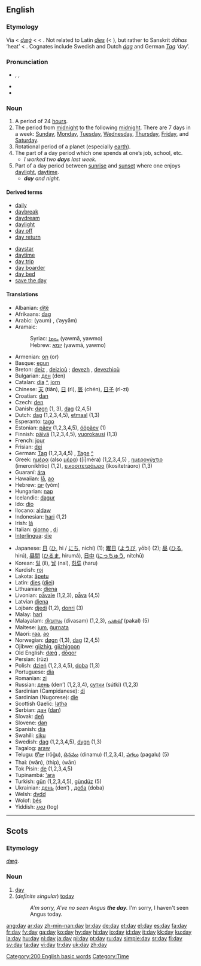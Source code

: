 {{see|đẩy}}
{{wikipedia|Day (disambiguation)}}
==English==

{{rank|def|might|being|114|day|through|himself|go}}

===Etymology===
Via {{ME.}} < {{OE.}} ''[[dæġ]]'' < {{proto|Germanic|dagaz}} < {{proto|Indo-European|dhegh-|to burn}}. Not related to Latin ''[[dies]]'' (< {{proto|Indo-European|dyeu-|to shine}}), but rather to Sanskrit ''dāhas'' ‘heat’ < {{proto|Indo-European|dhegh-|to burn}}. Cognates include Swedish and Dutch ''[[dag]]'' and German ''[[Tag]]'' ‘day’. {{rfe|someone please add the Sanskrit}}

===Pronunciation===
* {{AHD|dā}}, {{IPA|/deɪ/}}, {{SAMPA|/deI/}}
* {{audio|en-us-day.ogg|Audio (US)}}
* {{rhymes|eɪ}}

===Noun===
{{en-noun}}

# A period of 24 [[hour]]s.
# The period from [[midnight]] to the following [[midnight]]. There are 7 days in a week: [[Sunday]], [[Monday]], [[Tuesday]], [[Wednesday]], [[Thursday]], [[Friday]], and [[Saturday]].
# Rotational period of a planet (especially [[earth]]).
# The part of a day period which one spends at one’s job, school, etc.
#* ''I worked two '''days''' last week.''
# Part of a day period between [[sunrise]] and [[sunset]] where one enjoys [[daylight]], [[daytime]].
#* '''''day''' and night.''

{{rfex|also for the last}}

====Derived terms====
{{rel-top|terms derived from ‘day’}}
*[[daily]]
*[[daybreak]]
*[[daydream]]
*[[daylight]]
*[[day off]]
*[[day return]]
{{rel-mid}}
*[[daystar]]
*[[daytime]]
*[[day trip]]
*[[day boarder]]
*[[day bed]]
*[[save the day]]
{{rel-bottom}}

====Translations====

{{checktrans}}
{{trans-top|day}}
*Albanian: [[ditë]] {{f}}
*Afrikaans: [[dag]]
*Arabic: {{ARchar|[[يوم|يَوْمٌ]]}} (yaum) {{m}}, {{ARchar|[[ايام|أيّامٌ]]}} (’ayyām) {{p}}
*Aramaic: 
*:Syriac: [[ܝܘܡܐ]] (yawmā, yawmo) {{m}}
*:Hebrew: [[יומא]] (yawmā, yawmo) {{m}}
*Armenian: [[օր]] (or)
*Basque: [[egun]]
*Breton: [[deiz]] {{m}}, [[deiz]]ioù {{p}}; [[devezh]] {{m}}, [[devezh]]ioù {{p}}
*Bulgarian: [[ден]] (den) {{m}}
*Catalan: [[dia]] {{m}} [[:ca:dia|^]], [[jorn]] {{m}}
*Chinese: [[天]] (tiān), [[日]] (rì), [[辰]] (chén), [[日子]] (rì-zi)
*Croatian: [[dan#Croatian|dan]] {{m}}
*Czech: [[den]] {{m}}
*Danish: [[døgn]] (1, 3), [[dag]] (2,4,5)
*Dutch: [[dag]] {{m}} (1,2,3,4,5), [[etmaal]] {{n}} (1,3)
*Esperanto: [[tago]]
*Estonian: [[päev]] (1,2,3,4,5), [[ööpäev]] (1)
*Finnish: [[päivä]] (1,2,3,4,5), [[vuorokausi]] (1,3)
*French: [[jour]] {{m}}
*Frisian: [[dei]]
*German: [[Tag#German|Tag]]  (1,2,3,4,5) {{m}}, [[Tage]] {{p}} [[:de:Tag|^]]
*Greek: [[ημέρα]] (also [[μέρα]]) ([i]méra) (1,2,3,4,5) {{f}}, [[ημερονύχτιο]] (imeroníkhtio) {{n}} (1,2), [[εικοσιτετράωρο]] (ikositetráoro) {{n}} (1,3)
*Guaraní: [[ára]]
*Hawaiian: [[lā]], [[ao]]
*Hebrew: [[יום]] (yôm) {{m}}
*Hungarian: [[nap#Hungarian|nap]]
*Icelandic: [[dagur]]
*Ido: [[dio]]
*Ilocano: [[aldaw]]
*Indonesian: [[hari]] (1,2)
*Irish: [[lá]]
*Italian: [[giorno]] {{m}}, [[di]] {{m}}
*[[Interlingua]]: [[die]]
{{trans-mid}}
*Japanese: [[日]] ([[ひ]], hi / [[にち]], nichí) (1); [[曜日]] ([[ようび]], yōbi) (2); [[昼]] ([[ひる]], hirú), [[昼間]] ([[ひるま]], hirumá), [[日中]] ([[にっちゅう]], nítchū)
*Korean: [[일]] (il), [[날]] (nal), [[하루]] (haru)
*Kurdish: [[roj]]
*Lakota: [[ãpetu]]
*Latin: [[dies]]{{mf}} ([[diei]])
*Lithuanian: [[diena]]
*Livonian: [[pǟvaīe]] (1,2,3), [[pǟva]] (4,5)
*Latvian [[diena]] {{f}}
*Lojban: [[djedi]] (1,2), [[donri]] (3)
*Malay: [[hari]]
*Malayalam: [[ദിവസം]] (divasam) (1,2,3), [[പകല്]] (pakal) (5)
*Maltese: [[jum]], [[ġurnata]]
*Maori: [[raa]], [[ao]]
*Norwegian: [[døgn]] (1,3), [[dag]] (2,4,5)
*Ojibwe: [[giizhig]], [[giizhigoon]] {{p}}
*Old English: [[dæg|dæġ]] {{m}}, [[dogor|dōgor]] {{n}}
*Persian: {{FAchar|[[روز]]}} (rūz)
*Polish: [[dzień]] {{m}} (1,2,3,4,5), [[doba]] {{f}} (1,3)
*Portuguese: [[dia]] {{m}}
*Romanian: [[zi]] {{f}}
*Russian: [[день]] (den’) {{m}} (1,2,3,4), [[сутки]] (sútki) {{p}} (1,2,3)
*Sardinian (Campidanese): [[di]] {{mf}}
*Sardinian (Nugorese): [[díe]] {{mf}}
*Scottish Gaelic: [[latha]]
*Serbian: [[дан]] ([[dan#Serbian|dan]]) {{m}}
*Slovak: [[deň]] {{m}}
*Slovene: [[dan#Slovene|dan]] {{m}}
*Spanish: [[día]] {{m}}
*Swahili: [[siku]]
*Swedish: [[dag]] {{c}} (1,2,3,4,5), [[dygn]] (1,3)
*Tagalog: [[araw]]
*Telugu: [[రోజు]] (rōǧu), [[దినము]] (dinamu) (1,2,3,4), [[పగలు]] (pagalu) (5)
*Thai: {{THchar|[[วัน]]}} (wân), {{THchar|[[ทิพ]]}} (thip), {{THchar|[[วาร]]}} (wān)
*Tok Pisin: [[de#Tok Pisin|de]] (1,2,3,4,5)
*Tupinambá: [['ara]]
*Turkish: [[gün]] (1,2,3,4,5), [[gündüz]] (5)
*Ukrainian: [[день]] (den’) {{m}}, [[доба]] (doba) {{f}}
*Welsh: [[dydd]]
*Wolof: [[bés]]
*Yiddish: [[טאָג]] (tog) {{m}}
{{trans-bottom}}

[[Category:200 English basic words]]
[[Category:Time]]

----

==Scots==

===Etymology===
{{OE.|sco}} ''[[dæg|dæġ]]''.

===Noun===
{{sco-noun}}

# [[#English|day]]
# (''definite singular'') [[today]]
#:''A'm sorry, A've no seen Angus '''the day'''.''  I'm sorry, I haven't seen Angus today.

[[ang:day]]
[[ar:day]]
[[zh-min-nan:day]]
[[br:day]]
[[de:day]]
[[et:day]]
[[el:day]]
[[es:day]]
[[fa:day]]
[[fr:day]]
[[fy:day]]
[[ga:day]]
[[ko:day]]
[[hy:day]]
[[hi:day]]
[[io:day]]
[[id:day]]
[[it:day]]
[[kk:day]]
[[ku:day]]
[[la:day]]
[[hu:day]]
[[nl:day]]
[[ja:day]]
[[pl:day]]
[[pt:day]]
[[ru:day]]
[[simple:day]]
[[sr:day]]
[[fi:day]]
[[sv:day]]
[[ta:day]]
[[vi:day]]
[[tr:day]]
[[uk:day]]
[[zh:day]]